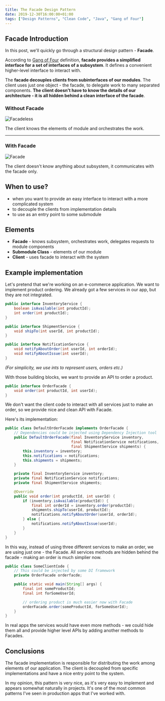```yaml
---
title: The Facade Design Pattern
date: 2019-12-30T16:00:00+01:00
tags: ["Design Patterns", "Clean Code", "Java", "Gang of Four"]
---
```

## Facade Introduction
In this post, we'll quickly go through a structural design pattern - **Facade**.

According to [Gang of Four](https://en.wikipedia.org/wiki/Design_Patterns) definition, **facade provides a simplified interface for a set of interfaces of a subsystem**. It defines a convenient higher-level interface to interact with.

The **facade decouples clients from subinterfaces of our modules**. The client uses just one object - the facade, to delegate work to many separated components. **The client doesn't have to know the details of our architecture - it is all hidden behind a clean interface of the facade**.

### Without Facade

<Image src="../assets/facadeless.jpg" alt="Facadeless" />

<br />

The client knows the elements of module and orchestrates the work.

---
### With Facade

<Image src="../assets/facade.jpg" alt="Facade" />

<br />

The client doesn't know anything about subsystem, it communicates with the facade only.

## When to use?
- when you want to provide an easy interface to interact with a more complicated system
- to decouple the clients from implementation details
- to use as an entry point to some submodule




## Elements
- **Facade** - knows subsystem, orchestrates work, delegates requests to module components
- **Submodule Class** - elements of our module
- **Client** - uses facade to interact with the system

## Example implementation
Let's pretend that we're working on an e-commerce application. We want to implement product ordering.
We already got a few services in our app, but they are not integrated.

```java
public interface InventoryService {
    boolean isAvailable(int productId);
    int order(int productId);
}

public interface ShipmentService {
    void shipTo(int userId, int productId);
}

public interface NotificationService {
    void notifyAboutOrder(int userId, int orderId);
    void notifyAboutIssue(int userId);
}
```
*(For simplicity, we use ints to represent users, orders etc.)*

With those building blocks, we want to provide an API to order a product.

```java
public interface OrderFacade {
    void order(int productId, int userId);
}
```

We don't want the client code to interact with all services just to make an order, so we provide nice and clean API with Facade.

Here's its implementation:
```java
public class DefaultOrderFacade implements OrderFacade {
    // Dependencies could be injected using Dependency Injection tool
    public DefaultOrderFacade(final InventoryService inventory, 
                              final NotificationService notifications, 
                              final ShipmentService shipments) {
        this.inventory = inventory;
        this.notifications = notifications;
        this.shipments = shipments;
    }

    private final InventoryService inventory;
    private final NotificationService notifications;
    private final ShipmentService shipments;

    @Override
    public void order(int productId, int userId) {
        if (inventory.isAvailable(productId)) {
            final int orderId = inventory.order(productId);
            shipments.shipTo(userId, productId);
            notifications.notifyAboutOrder(userId, orderId);
        } else {
            notifications.notifyAboutIssue(userId);
        }
    }
}
```

In this way, instead of using three different services to make an order, we are using just one - the Facade.
All services methods are hidden behind the facade - making an order is much simplier now.

```java
public class SomeClientCode {
    // This could be injected by some DI framework
    private OrderFacade orderfacde;

    public static void main(String[] args) {
        final int someProductId;
        final int forSomeUserId;

        // ordering product is much easier now with Facade
        orderFacade.order(someProductId, forSomeUserId);
    }
}
```

In real apps the services would have even more methods - we could hide them all and provide higher level APIs
by adding another methods to Facades.

## Conclusions
The facade implementation is responsible for distributing the work among elements of our application.
The client is decoupled from specific implementations and have a nice entry point to the system.

In my opinion, this pattern is very nice, as it's very easy to implement and appears somewhat naturally in projects.
It's one of the most common patterns I've seen in production apps that I've worked with.